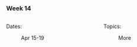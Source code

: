 ### Week 14

:::: {.columns}

::: {.column width="50%"}

Dates: 

: Apr 15-19

:::

::: {.column width="50%"}

Topics:

: More

:::

::::